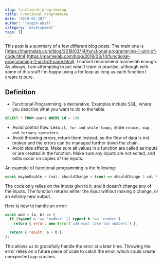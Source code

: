 ```yaml
---
slug: functional-programming
title: Functional Programming
date: '2019-04-20T'
author: 'joseph-abell'
category: 'development'
tags: []
---
```


This post is a summary of a few different blog posts. The main one is [https://marmelab.com/blog/2018/03/14/functional-programming-1-unit-of-code.html](https://marmelab.com/blog/2018/03/14/functional-programming-1-unit-of-code.html). I cannot recommend marmelab enough.
As always, I am attempting to put what I learn in practise, although with some of this stuff I'm happy using a for loop as long as each function I create is pure.

## Definition

- Functional Programming is declarative. Examples include SQL, where you describe what you want to do to the table.

```sql
SELECT * FROM users WHERE id = 100
```

- Avoid control flow. Less `if, for and while loops`, more `reduce, map, and ternary operators`.
- Avoid throwing errors, return them instead, so the flow of data is not broken and the errors can be managed further down the chain.
- Avoid side effects. Make sure all values in a function are called as inputs or are created in the function. Make sure any inputs are not edited, and edits occur on copies of the inputs.

An example of functional programming is the following:

```js
const maybeDouble = (val, shouldChange = true) => shouldChange ? val * 2 : val;
```

The code only relies on the inputs givn to it, and it doesn't change any of the inputs. The function returns either the input without making a change, or an entirely new output.

Here is how to handle an error:

```js
const add = (a, b) => {
  if (typeof a !== 'number' || typeof b !== 'number')
    return { error: new Error('add must take two numbers') };

  return { result: a + b };
};
```

This allows us to gracefully handle the error at a later time. Throwing the error relies on a future piece of code to catch the error, which could create unexpected app crashes.
